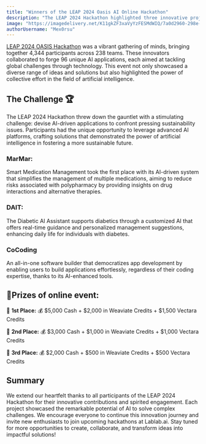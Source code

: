 ```yaml
---
title: "Winners of the LEAP 2024 Oasis AI Online Hackathon"
description: "The LEAP 2024 Hackathon highlighted three innovative projects, each leveraging artificial intelligence to address real-world problems."
image: "https://imagedelivery.net/K11gkZF3xaVyYzFESMdWIQ/7a0d2960-298e-4869-7c84-d269cdaaf200/full"
authorUsername: "Mex0rsu"
---
```


[LEAP 2024 OASIS Hackathon](https://lablab.ai/event/leap-2024-hackathon) was a vibrant gathering of minds, bringing together 4,344 participants across 238 teams. These innovators collaborated to forge 96 unique AI applications, each aimed at tackling global challenges through technology. This event not only showcased a diverse range of ideas and solutions but also highlighted the power of collective effort in the field of artificial intelligence.

## The Challenge 🏆
The LEAP 2024 Hackathon threw down the gauntlet with a stimulating challenge: devise AI-driven applications to confront pressing sustainability issues. Participants had the unique opportunity to leverage advanced AI platforms, crafting solutions that demonstrated the power of artificial intelligence in fostering a more sustainable future.
### MarMar:
Smart Medication Management took the first place with its AI-driven system that simplifies the management of multiple medications, aiming to reduce risks associated with polypharmacy by providing insights on drug interactions and alternative therapies.
### DAIT: 
The Diabetic AI Assistant supports diabetics through a customized AI that offers real-time guidance and personalized management suggestions, enhancing daily life for individuals with diabetes.
### CoCoding
An all-in-one software builder that democratizes app development by enabling users to build applications effortlessly, regardless of their coding expertise, thanks to its AI-enhanced tools.

## 🏅Prizes of online event:

🥇 **1st Place:** 💰 $5,000 Cash + $2,000 in Weaviate Credits + $1,500 Vectara Credits

🥈 **2nd Place:** 💰 $3,000 Cash + $1,000 in Weaviate Credits + $1,000 Vectara Credits

🥉 **3rd Place:** 💰 $2,000 Cash + $500 in Weaviate Credits + $500 Vectara Credits


## Summary
We extend our heartfelt thanks to all participants of the LEAP 2024 Hackathon for their innovative contributions and spirited engagement. Each project showcased the remarkable potential of AI to solve complex challenges. We encourage everyone to continue this innovation journey and invite new enthusiasts to join upcoming hackathons at Lablab.ai. Stay tuned for more opportunities to create, collaborate, and transform ideas into impactful solutions!
